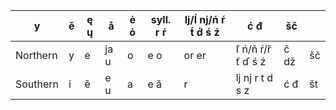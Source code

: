 | y        | ě | ę ų | å    | ė ȯ | syll. r ŕ | lj/ĺ nj/ń ŕ t́ d́ ś ź | ć đ               | šč   |    |
| -------- | - | --- | ---- | --- | --------- | --------------------- | ----------------- | ---- | -- |
| Northern | y | e   | ja u | o   | e o       | or er                 | ľ ń/ň ŕ/ř ť ď ś ź | č dž | šč |
| Southern | i | ě   | e u  | a   | e ă       | r                     | lj nj r t d s z   | ć đ  | št |